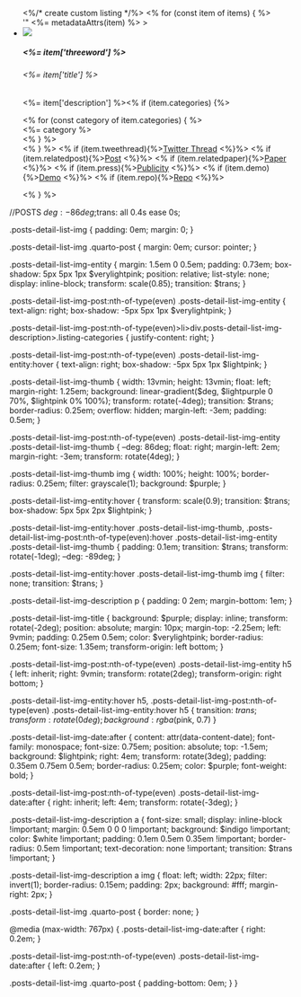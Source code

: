 ```{=html}
<div class="list quarto-listing-custom">

    <div class="posts-detail-list-img-content">
        <ul class="posts-detail-list-img">

        <%/* create custom listing */%>
<% for (const item of items) { %>
  <div class="quarto-post posts-detail-list-img-post" onclick="window.location.href='<%= item["outputHref"] %>'" <%= metadataAttrs(item) %> >
      <li class="posts-detail-list-img-entity posts-detail-list-img-date" data-content-date="<%= item['date'] %>">
        <div class="posts-detail-list-img-thumb"><img src="<%= item['image'] %>"></div>
        <div class="posts-detail-list-img-description">
            <h5 class="posts-detail-list-img-title"><%= item['threeword'] %></h5>
            <h6><%= item['title'] %></h6>
            <p><%= item['description'] %><% if (item.categories) {%>
                <div class="listing-categories">
                  <% for (const category of item.categories) { %>
                  <div class="listing-category" onclick="window.quartoListingCategory('/papers/<%=category%>'); return false;"><%= category %></div>
                  <% } %>
                  </div>
                  <% } %>
                  <% if (item.tweethread){%><a href="<%= item['tweetthread'] %>">Twitter Thread</a> <%}%>
                  <% if (item.relatedpost){%><a href="<%= item['relatedpost'] %>">Post</a> <%}%>
                  <% if (item.relatedpaper){%><a href="<%= item['relatedpaper'] %>">Paper</a> <%}%>
                  <% if (item.press){%><a href="<%= item['publicity'] %>">Publicity</a> <%}%>
                  <% if (item.demo){%><a href="<%= item['demo'] %>">Demo</a> <%}%>
                  <% if (item.repo){%><a href="<%= item['repo'] %>">Repo</a> <%}%>
                </p>
        </div>
    </li>

</div>

<% } %>

	</ul>
</div>
</div>
```

//POSTS
$deg: -86deg;
$trans: all 0.4s ease 0s;

.posts-detail-list-img {
  padding: 0em;
  margin: 0;
}

.posts-detail-list-img .quarto-post {
  margin: 0em;
  cursor: pointer;
}

.posts-detail-list-img-entity {
  margin: 1.5em 0 0.5em;
  padding: 0.73em;
  box-shadow: 5px 5px 1px $verylightpink;
  position: relative;
  list-style: none;
  display: inline-block;
  transform: scale(0.85);
  transition: $trans;
}

.posts-detail-list-img-post:nth-of-type(even) .posts-detail-list-img-entity {
  text-align: right;
  box-shadow: -5px 5px 1px $verylightpink;
}

.posts-detail-list-img-post:nth-of-type(even)>li>div.posts-detail-list-img-description>.listing-categories {
  justify-content: right;
}

.posts-detail-list-img-post:nth-of-type(even) .posts-detail-list-img-entity:hover {
  text-align: right;
  box-shadow: -5px 5px 1px $lightpink;
}

.posts-detail-list-img-thumb {
  width: 13vmin;
  height: 13vmin;
  float: left;
  margin-right: 1.25em;
  background: linear-gradient($deg,
      $lightpurple 0 70%,
      $lightpink 0% 100%);
  transform: rotate(-4deg);
  transition: $trans;
  border-radius: 0.25em;
  overflow: hidden;
  margin-left: -3em;
  padding: 0.5em;
}

.posts-detail-list-img-post:nth-of-type(even) .posts-detail-list-img-entity .posts-detail-list-img-thumb {
  --deg: 86deg;
  float: right;
  margin-left: 2em;
  margin-right: -3em;
  transform: rotate(4deg);
}

.posts-detail-list-img-thumb img {
  width: 100%;
  height: 100%;
  border-radius: 0.25em;
  filter: grayscale(1);
  background: $purple;
}

.posts-detail-list-img-entity:hover {
  transform: scale(0.9);
  transition: $trans;
  box-shadow: 5px 5px 2px $lightpink;
}

.posts-detail-list-img-entity:hover .posts-detail-list-img-thumb,
.posts-detail-list-img-post:nth-of-type(even):hover .posts-detail-list-img-entity .posts-detail-list-img-thumb {
  padding: 0.1em;
  transition: $trans;
  transform: rotate(-1deg);
  --deg: -89deg;
}

.posts-detail-list-img-entity:hover .posts-detail-list-img-thumb img {
  filter: none;
  transition: $trans;
}

.posts-detail-list-img-description p {
  padding: 0 2em;
  margin-bottom: 1em;
}

.posts-detail-list-img-title {
  background: $purple;
  display: inline;
  transform: rotate(-2deg);
  position: absolute;
  margin: 10px;
  margin-top: -2.25em;
  left: 9vmin;
  padding: 0.25em 0.5em;
  color: $verylightpink;
  border-radius: 0.25em;
  font-size: 1.35em;
  transform-origin: left bottom;
}

.posts-detail-list-img-post:nth-of-type(even) .posts-detail-list-img-entity h5 {
  left: inherit;
  right: 9vmin;
  transform: rotate(2deg);
  transform-origin: right bottom;
}

.posts-detail-list-img-entity:hover h5,
.posts-detail-list-img-post:nth-of-type(even) .posts-detail-list-img-entity:hover h5 {
  transition: $trans;
  transform: rotate(0deg);
  background: rgba($pink, 0.7)
}

.posts-detail-list-img-date:after {
  content: attr(data-content-date);
  font-family: monospace;
  font-size: 0.75em;
  position: absolute;
  top: -1.5em;
  background: $lightpink;
  right: 4em;
  transform: rotate(3deg);
  padding: 0.35em 0.75em 0.5em;
  border-radius: 0.25em;
  color: $purple;
  font-weight: bold;
}

.posts-detail-list-img-post:nth-of-type(even) .posts-detail-list-img-date:after {
  right: inherit;
  left: 4em;
  transform: rotate(-3deg);
}

.posts-detail-list-img-description a {
  font-size: small;
  display: inline-block !important;
  margin: 0.5em 0 0 0 !important;
  background: $indigo !important;
  color: $white !important;
  padding: 0.1em 0.5em 0.35em !important;
  border-radius: 0.5em !important;
  text-decoration: none !important;
  transition: $trans !important;
}

.posts-detail-list-img-description a img {
  float: left;
  width: 22px;
  filter: invert(1);
  border-radius: 0.15em;
  padding: 2px;
  background: #fff;
  margin-right: 2px;
}

.posts-detail-list-img .quarto-post {
  border: none;
}

@media (max-width: 767px) {
  .posts-detail-list-img-date:after {
    right: 0.2em;
  }

  .posts-detail-list-img-post:nth-of-type(even) .posts-detail-list-img-date:after {
    left: 0.2em;
  }

  .posts-detail-list-img .quarto-post {
    padding-bottom: 0em;
  }
}